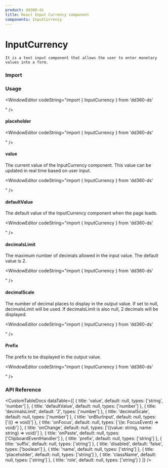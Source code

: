```yaml
---
product: dd360-ds
title: React Input Currency component
components: InputCurrency
---
```


# InputCurrency

    It is a text input component that allows the user to enter monetary values into a form.

### Import

<WindowEditor codeString="import { InputCurrency } from 'dd360-ds'" />
<WindowEditor codeString="import InputCurrency from 'dd360-ds/InputCurrency'" />

### Usage

<ContainerComponentDoc className="gap-y-2">
    <InputCurrency defaultValue='0.00' />
</ContainerComponentDoc>

<WindowEditor codeString="import { InputCurrency } from 'dd360-ds'

<InputCurrency defaultValue='0.00' />" />

#### placeholder

<ContainerComponentDoc className="gap-y-2">
    <InputCurrency placeholder="100" />
</ContainerComponentDoc>

<WindowEditor codeString="import { InputCurrency } from 'dd360-ds'

<InputCurrency placeholder='100' />" />

#### value

The current value of the InputCurrency component. This value can be updated in real time based on user input.

<ContainerComponentDoc className="gap-y-2">
    <InputCurrency value={10.3} />
</ContainerComponentDoc>

<WindowEditor codeString="import { InputCurrency } from 'dd360-ds'

<InputCurrency value={10.3} />" />

#### defaultValue

The default value of the InputCurrency component when the page loads.

<ContainerComponentDoc className="gap-y-2">
    <InputCurrency defaultValue={10.3} />
</ContainerComponentDoc>

<WindowEditor codeString="import { InputCurrency } from 'dd360-ds'

<InputCurrency defaultValue={10.3} />" />

#### decimalsLimit

The maximum number of decimals allowed in the input value. The default value is 2.

<ContainerComponentDoc className="gap-y-2">
    <InputCurrency decimalsLimit={1} defaultValue='0.0' />
</ContainerComponentDoc>

<WindowEditor codeString="import { InputCurrency } from 'dd360-ds'

<InputCurrency decimalsLimit={1} defaultValue='0.0' />" />

#### decimalScale

The number of decimal places to display in the output value. If set to null, decimalsLimit will be used. If decimalsLimit is also null, 2 decimals will be displayed.

<ContainerComponentDoc className="gap-y-2">
    <InputCurrency decimalScale={3} defaultValue='0.00' />
</ContainerComponentDoc>

<WindowEditor codeString="import { InputCurrency } from 'dd360-ds'

<InputCurrency decimalScale={3} defaultValue='0.00' />" />

#### Prefix

The prefix to be displayed in the output value.

<ContainerComponentDoc className="gap-y-2">
    <InputCurrency prefix="$" defaultValue='0.00' />
</ContainerComponentDoc>

<WindowEditor codeString="import { InputCurrency } from 'dd360-ds'

<InputCurrency prefix='$' defaultValue='0.00' />" />

### API Reference

<CustomTableDocs
    dataTable={[
        {
            title: 'value',
            default: null,
            types: ['string', 'number']
        },
        { title: 'defaultValue', default: null, types: ['number'] },
        { title: 'decimalsLimit', default: '2', types: ['number'] },
        { title: 'decimalScale', default: null, types: ['number'] },
        { title: 'onBlurInput', default: null, types: ['(() => void)'] },
        { title: 'onFocus', default: null, types: ['((e: FocusEvent<HTMLInputElement>) => void)'] },
        { title: 'onChange', default: null, types: ['((value: string, name: string) => void)'] },
        { title: 'onPaste', default: null, types: ['ClipboardEventHandler<HTMLInputElement>'] },
        { title: 'prefix', default: null, types: ['string'] },
        { title: 'suffix', default: null, types: ['string'] },
        { title: 'disabled', default: 'false', types: ['boolean'] },
        { title: 'name', default: null, types: ['string'] },
        { title: 'placeholder', default: null, types: ['string'] },
        { title: 'className', default: null, types: ['string'] },
        { title: 'role', default: null, types: ['string'] }
    ]}
/>

